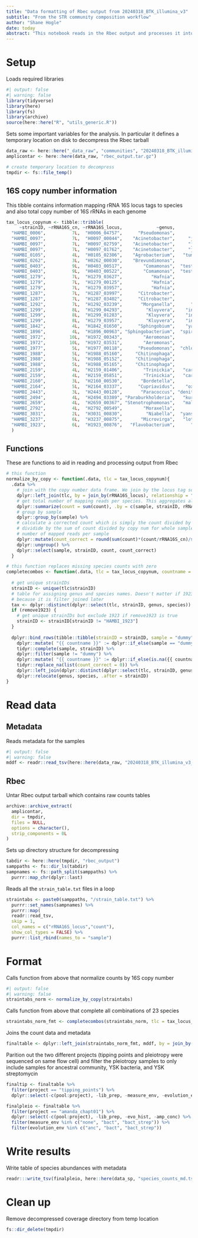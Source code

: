 ```yaml
---
title: "Data formatting of Rbec output from 20240318_BTK_illumina_v3"
subtitle: "From the STR community composition workflow"
author: "Shane Hogle"
date: today
abstract: "This notebook reads in the Rbec output and processes it into species counts tables that are usable in downstream steps. This sequencing run contains both results from hambiYSKpleiotropy experiment and also a test of the boilprep extraction method from the tipping point experiment. The tipping points experimental data is written but not used in this project."
---
```


# Setup

Loads required libraries

```r
#| output: false
#| warning: false
library(tidyverse)
library(here)
library(fs)
library(archive)
source(here::here("R", "utils_generic.R"))
```

Sets some important variables for the analysis. In particular it defines a temporary location on disk to decompress the Rbec tarball

```r
data_raw <- here::here("_data_raw", "communities", "20240318_BTK_illumina_v3")
amplicontar <- here::here(data_raw, "rbec_output.tar.gz")

# create temporary location to decompress
tmpdir <- fs::file_temp()
```

## 16S copy number information

This tibble contains information mapping rRNA 16S locus tags to species and also total copy number of 16S rRNAs in each genome

```r
tax_locus_copynum <- tibble::tribble(
     ~strainID, ~rRNA16S_cn, ~rRNA16S_locus,             ~genus,        ~species,
  "HAMBI_0006",          7L,  "H0006_04757",      "Pseudomonas",        "putida",
  "HAMBI_0097",          7L,  "H0097_00044",    "Acinetobacter",     "johnsonii",
  "HAMBI_0097",          7L,  "H0097_02759",    "Acinetobacter",     "johnsonii",
  "HAMBI_0097",          7L,  "H0097_01762",    "Acinetobacter",     "johnsonii",
  "HAMBI_0105",          4L,  "H0105_02306",    "Agrobacterium",   "tumefaciens",
  "HAMBI_0262",          3L,  "H0262_00030",    "Brevundimonas",       "bullata",
  "HAMBI_0403",          9L,  "H0403_00517",        "Comamonas",  "testosteroni",
  "HAMBI_0403",          9L,  "H0403_00522",        "Comamonas",  "testosteroni",
  "HAMBI_1279",          7L,  "H1279_03627",           "Hafnia",         "alvei",
  "HAMBI_1279",          7L,  "H1279_00125",           "Hafnia",         "alvei",
  "HAMBI_1279",          7L,  "H1279_03957",           "Hafnia",         "alvei",
  "HAMBI_1287",          7L,  "H1287_03997",      "Citrobacter",        "koseri",
  "HAMBI_1287",          7L,  "H1287_03402",      "Citrobacter",        "koseri",
  "HAMBI_1292",          7L,  "H1292_03239",       "Morganella",      "morganii",
  "HAMBI_1299",          8L,  "H1299_04293",         "Kluyvera",    "intermedia",
  "HAMBI_1299",          8L,  "H1299_01283",         "Kluyvera",    "intermedia",
  "HAMBI_1299",          8L,  "H1279_03957",         "Kluyvera",    "intermedia",
  "HAMBI_1842",          4L,  "H1842_01650",      "Sphingobium",    "yanoikuyae",
  "HAMBI_1896",          4L,  "H1896_00963", "Sphingobacterium",  "spiritivorum",
  "HAMBI_1972",         10L,  "H1972_00343",        "Aeromonas",        "caviae",
  "HAMBI_1972",         10L,  "H1972_03531",        "Aeromonas",        "caviae",
  "HAMBI_1977",          5L,  "H1977_00118",      "Pseudomonas",  "chlororaphis",
  "HAMBI_1988",          5L,  "H1988_05160",     "Chitinophaga",        "sancti",
  "HAMBI_1988",          5L,  "H1988_05152",     "Chitinophaga",        "sancti",
  "HAMBI_1988",          5L,  "H1988_05165",     "Chitinophaga",        "sancti",
  "HAMBI_2159",          4L,  "H2159_01406",        "Trinickia",   "caryophylli",
  "HAMBI_2159",          4L,  "H2159_05851",        "Trinickia",   "caryophylli",
  "HAMBI_2160",          3L,  "H2160_00530",       "Bordetella",         "avium",
  "HAMBI_2164",          5L,  "H2164_03337",      "Cupriavidus",    "oxalaticus",
  "HAMBI_2443",          3L,  "H2443_00128",       "Paracoccus", "denitrificans",
  "HAMBI_2494",          4L,  "H2494_03389", "Paraburkholderia",   "kururiensis",
  "HAMBI_2659",          4L,  "H2659_00367", "Stenotrophomonas",   "maltophilia",
  "HAMBI_2792",          4L,  "H2792_00549",        "Moraxella",         "canis",
  "HAMBI_3031",          2L,  "H3031_00830",         "Niabella",  "yanshanensis",
  "HAMBI_3237",          6L,  "H3237_00875",       "Microvirga",   "lotononidis",
  "HAMBI_1923",          6L,  "H1923_00876",   "Flavobacterium",      "odoratum"
  )
```

## Functions

These are functions to aid in reading and processing output from Rbec

```r
# this function 
normalize_by_copy <- function(.data, tlc = tax_locus_copynum){
  .data %>% 
    # join with the copy number data frame. We join by the locus tag so this will add H1279_03957 to HAMBI_1299
    dplyr::left_join(tlc, by = join_by(rRNA16S_locus), relationship = "many-to-many") %>%
    # get total number of mapping reads per species. This aggregates all the difference ASVs per species
    dplyr::summarize(count = sum(count), .by = c(sample, strainID, rRNA16S_cn)) %>% 
    # group by sample
    dplyr::group_by(sample) %>% 
    # calculate a corrected count which is simply the count divided by copy num for each species
    # dividide by the sum of count divided by copy num for whole sample multiplied by the total
    # number of mapped reads per sample
    dplyr::mutate(count_correct = round(sum(count)*(count/rRNA16S_cn)/sum(count/rRNA16S_cn))) %>%  
    dplyr::ungroup() %>% 
    dplyr::select(sample, strainID, count, count_correct)
  }

# this function replaces missing species counts with zero
completecombos <- function(.data, tlc = tax_locus_copynum, countname = count, remove1923 = TRUE){
 
  # get unique strainIDs
  strainID <- unique(tlc$strainID)
  # table for assigning genus and species names. Doesn't matter if 1923 is there or not
  # because it is filter joined later
  tax <- dplyr::distinct(dplyr::select(tlc, strainID, genus, species))
  if (remove1923) {
    # get unique strainIDs but exclude 1923 if remove1923 is true
    strainID <- strainID[strainID != "HAMBI_1923"]
  }
  
  dplyr::bind_rows(tibble::tibble(strainID = strainID, sample = "dummy"), .data) %>% 
    dplyr::mutate( "{{ countname }}" := dplyr::if_else(sample == "dummy", 1, {{ countname }})) %>% 
    tidyr::complete(sample, strainID) %>% 
    dplyr::filter(sample != "dummy") %>% 
    dplyr::mutate( "{{ countname }}" := dplyr::if_else(is.na({{ countname }}), 0, {{ countname }})) %>% 
    tidyr::replace_na(list(count_correct = 0)) %>% 
    dplyr::left_join(dplyr::distinct(dplyr::select(tlc, strainID, genus, species)), by = join_by(strainID)) %>% 
    dplyr::relocate(genus, species, .after = strainID)
}
```

# Read data

## Metadata

Reads metadata for the samples

```r
#| output: false
#| warning: false
mddf <- readr::read_tsv(here::here(data_raw, "20240318_BTK_illumina_v3_metadata.tsv"))
```

## Rbec 

Untar Rbec output tarball which contains raw counts tables

```r
archive::archive_extract(
  amplicontar,
  dir = tmpdir,
  files = NULL,
  options = character(),
  strip_components = 0L
)
```

Sets up directory structure for decompressing

```r
tabdir <- here::here(tmpdir, "rbec_output")
samppaths <- fs::dir_ls(tabdir)
sampnames <- fs::path_split(samppaths) %>% 
  purrr::map_chr(dplyr::last)
```

Reads all the `strain_table.txt` files in a loop

```r
straintabs <- paste0(samppaths, "/strain_table.txt") %>% 
  purrr::set_names(sampnames) %>% 
  purrr::map(
  readr::read_tsv,
  skip = 1,
  col_names = c("rRNA16S_locus","count"),
  show_col_types = FALSE) %>% 
  purrr::list_rbind(names_to = "sample")
```

# Format

Calls function from above that normalize counts by 16S copy number

```r
#| output: false
#| warning: false
straintabs_norm <- normalize_by_copy(straintabs)
```

Calls function from above that complete all combinations of 23 species

```r
straintabs_norm_fmt <- completecombos(straintabs_norm, tlc = tax_locus_copynum, countname = count, remove1923 = TRUE) 
```

Joins the count data and metadata

```r
finaltable <- dplyr::left_join(straintabs_norm_fmt, mddf, by = join_by(sample))
```

Parition out the two different projects (tipping points and pleiotropy were sequenced on same flow cell) and filter the pleiotropy samples to only include samples for ancestral community, YSK bacteria, and YSK streptomycin

```r
finaltip <- finaltable %>% 
  filter(project == "tipping_points") %>% 
  dplyr::select(-c(pool:project), -lib_prep, -measure_env, -evolution_env)

finalpleio <- finaltable %>% 
  filter(project == "amanda_chapt01") %>% 
  dplyr::select(-c(pool:project), -lib_prep, -evo_hist, -amp_conc) %>% 
  filter(measure_env %in% c("none", "bact", "bact_strep")) %>% 
  filter(evolution_env %in% c("anc", "bact", "bact_strep"))
```

# Write results

Write table of species abundances with metadata

```r
readr:::write_tsv(finalpleio, here::here(data_sp, "species_counts_md.tsv"))
```

# Clean up

Remove decompressed coverage directory from temp location
```r
fs::dir_delete(tmpdir)
```
